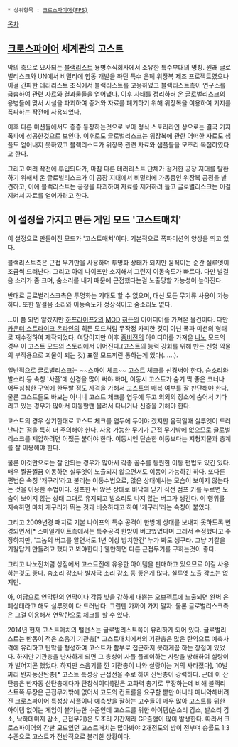  * 상위항목 : [[크로스파이어(FPS)]]


[[목차]]
== [[크로스파이어]] 세계관의 고스트 ==
악의 축으로 묘사되는 [[블랙리스트]] 용병주식회사에서 소유한 특수부대의 명칭. 원래 글로벌리스크와 UN에서 비밀리에 합동 개발을 하던 특수 은폐 위장복 제조 프로젝트였으나 이걸 간파한 테러리스트 조직에서 블랙리스트를 고용하였고 블랙리스트측이 연구소를 급습하여 관련 자료와 결과물들을 얻어냈다. 이후 사태를 정리하러 온 글로벌리스크의 용병들에 맞서 시설을 파괴하여 증거와 자료를 폐기하기 위해 위장복을 이용하여 기지를 폭파하는 작전에 사용되었다.

이후 다른 미션들에서도 종종 등장하는것으로 보아 정식 스토리라인 상으로는 결국 기지 폭파에 성공한것으로 보인다. 이후로도 글로벌리스크는 위장복에 관한 어떠한 자료도 샘플도 얻어내지 못하였고 블랙리스트가 위장복 관련 자료와 샘플들을 모조리 독점하였다고 한다.

그리고 여러 작전에 투입되다가, 마침 다른 테러리스트 단체가 점거한 공장 지대를 탈환하기 위해서 온 글로벌리스크가 이 공장 지대에서 비밀리에 가동중인 위장복 공정을 발견하고, 이에 블랙리스트는 공정을 파괴하여 자료를 제거하려 들고 글로벌리스크는 이걸 지켜서 자료를 얻어가려고 한다.

== 이 설정을 가지고 만든 게임 모드 '고스트매치' ==
이 설정으로 만들어진 모드가 '고스트매치'이다. 기본적으로 폭파미션의 양상을 띄고 있다.

블랙리스트측은 근접 무기만을 사용하며 투명화 상태가 되지만 움직이는 순간 실루엣이 조금씩 드러난다. 그리고 아예 나이프만 소지해서 그런지 이동속도가 빠르다. 다만 발걸음 소리가 좀 크며, 숨소리를 내기 때문에 근접했다는걸 노출당할 가능성이 높아진다.

반대로 글로벌리스크측은 투명화는 기대도 할 수 없으며, 대신 모든 무기류 사용이 가능하다. 또한 발걸음 소리와 이동속도가 정상적이고 숨소리도 없다.

...이 쯤 되면 알겠지만 [[하프라이프2]]의 [[MOD]] [[히든]]의 아이디어를 가져온 물건이다. 다만 [[카운터 스트라이크 온라인]]의 히든 모드처럼 무작정 카피한 것이 아닌 폭파 미션의 형태로 재수정하여 제작되었다. 여담이지만 이후 [[좀비전]]의 아이디어를 가져온 [[나노]] 모드의 경우 이 고스트 모드의 스토리에서 이어진다.(고스트의 능력 강화를 위해 만든 신형 약물의 부작용으로 괴물이 되는 것) 표절 모드끼린 통하는게 있다(……).

일반적으로 글로벌리스크는 ~~스파이 체크~~ 고스트 체크를 신경써야 한다. 숨소리와 발소리 등 속칭 '사플'에 신경을 많이 써야 하며, 이동시 고스트가 숨기 딱 좋은 코너나 어두침침한 구역에 한두발 정도 사격을 가해서 고스트의 매복 여부를 잘 판단해야 한다. 물론 고스트들도 바보는 아니니 고스트 체크를 염두에 두고 의외의 장소에 숨어서 기다리고 있는 경우가 많아서 이동할땐 몰려서 다니거나 신중을 기해야 한다.

고스트의 경우 상기한대로 고스트 체크를 염두에 두어야 겠지만 움직일때 실루엣이 드러난다는 점을 특히 더 주의해야 한다. 사용 가능한 무기가 근접 무기밖에 없으므로 글로벌리스크를 제압하려면 어쨌든 붙어야 한다. 이동시엔 단순한 이동보다는 지형지물과 층계를 잘 이용해야 한다. 

물론 이것만으로는 잘 안되는 경우가 많아서 각종 꼼수를 동원한 이동 편법도 있긴 있다. 매우 찔끔찔끔 이동하면 실루엣이 노출되지 않으면서도 이동이 가능하긴 하다. 
또다른 편법은 속칭 '개구리'라고 불리는 이동수법으로, 앉은 상태에서는 모습이 보이지 않는다는 것을 이용한 수법이다. 점프한 뒤 앉은 상태로 바닥에 닫기 직전 점프 키를 누르면 모습이 보이지 않는 상태 그대로 유지되고 발소리도 나지 않는 버그가 생긴다. 이 행위를 지속하면 마치 개구리가 뛰는 것과 비슷하다고 하여 '개구리'라는 속칭이 붙었다.

그리고 2009년경 패치로 기본 나이프의 특수 공격이 한방에 상대를 보내지 못하도록 변경되면서[* 스마일게이트측에서는 특수공격 한방이 버그였었다며 그래서 수정했다고 주장하지만, '그놈의 버그를 알면서도 1년 이상 방치한건' 누가 봐도 생구라. 그냥 기칼을 기칼답게 만들려고 했다고 봐야한다.] 웬만하면 다른 근접무기를 구하는것이 좋다.

그리고 나노전처럼 상점에서 고스트전에 유용한 아이템을 판매하고 있으므로 이걸 사용하는것도 좋다. 숨소리 감소나 발자국 소리 감소 등 좋은게 많다. 실루엣 노출 감소는 없지만.

아, 여담으로 연막탄의 연막이나 각종 빛을 강하게 내뿜는 오브젝트에 노출되면 완벽 은폐상태라고 해도 실루엣이 다 드러난다. 그런덴 가까이 가지 말자. 물론 글로벌리스크측은 그걸 이용해서 연막탄으로 체크를 할 수 있다.

2014년 현재 고스트매치의 밸런스는 글로벌리스트쪽이 유리하게 되어 있다. 글로벌리스트는 반동이 적은 소음기 기관총[* 고스트매치에서의 기관총은 많은 탄약으로 예측사격에 유리하고 탄막을 형성하여 고스트가 함부로 접근하지 못하게끔 하는 장점이 있었다. 하지만 기관총을 난사하게 되면 그 총성이 사플 플레이하는 사람을 방해하여 실랑이가 벌어지곤 했었다. 하지만 소음기를 낀 기관총이 나와 실랑이는 거의 사라졌다], 10발짜리 반자동산탄총[* 고스트 특성상 근접전을 주로 하여 산탄총이 강력하다. 근데 이 산탄총은 반자동 산탄총에다가 탄창식이다!]같은 고화력 총기로 무장하는데 비해 블랙리스트쪽 무장은 근접무기밖에 없어서 고도의 컨트롤을 요구할 뿐만 아니라 매니악해버려진 크로스파이어 특성상 사플이나 예측샷을 잘하는 고수들이 매우 많아 고스트를 위한 아이템 없이는 게임이 불가능한 수준인데 고스트를 위한 아이템(숨소리 감소, 발소리 감소, 낙하데미지 감소, 근접무기)은 모조리 기간제라 GP출혈이 많이 발생한다.
따라서 크로스파이어의 간판 모드였던 고스트매치는 많아봐야 2개정도의 방이 전부며 승률도 1:3수준으로 고스트가 전반적으로 불리한 상황이다.
